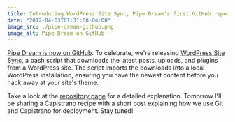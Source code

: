 ```yaml
---
title: Introducing WordPress Site Sync, Pipe Dream's first GitHub repository
date: "2012-04-03T01:31:00-04:00"
image_src: ./pipe-dream-github.png
image_alt: Pipe Dream on GitHub
---
```


[Pipe Dream is now on GitHub](https://github.com/bupipedream/). To celebrate, we're releasing [WordPress Site Sync](https://github.com/bupipedream/WordPress-Site-Sync), a bash script that downloads the latest posts, uploads, and plugins from a WordPress site. The script imports the downloads into a local WordPress installation, ensuring you have the newest content before you hack away at your site's theme.

Take a look at the [repository page](https://github.com/bupipedream/WordPress-Site-Sync) for a detailed explanation. Tomorrow I'll be sharing a Capistrano recipe with a short post explaining how we use Git and Capistrano for deployment. Stay tuned!
